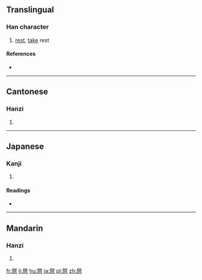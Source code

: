 {{also|憩}}
==Translingual==

===Han character===
{{Han char|rn=61|rad=心|as=11|sn=15|four=|canj=竹廿心 (HTP)|ids=⿱[[甜]][[心]]}}

# [[rest]], [[take]] rest

====References====
* {{Han ref|kx=0401.391|dkj=11187|dj=0741.180|hdz=42343.030|uh=6187|ud=24967}}

----

==Cantonese==

===Hanzi===
{{yue-hanzi|jyut=[[hei3]]|y=hei3}}

# {{defn|lang=yue|sort=心11}}

----

==Japanese==

===Kanji===
{{ja-kanji|grade=|rs=心11}}

# {{defn|lang=ja|sort=心11}}

====Readings====
* {{ja-readings|on=[[けい]] (kei)|kun=[[いこい]] (ikoi)}}

----

==Mandarin==

===Hanzi===
{{cmn-hanzi|pin=[[qì]] ([[qi4]]), [[fān]] ([[fan1]])|wg=ch'i<sup>4</sup>, fan<sup>1</sup>}}

# {{defn|lang=cmn|sort=心11}}

[[fr:憇]]
[[li:憇]]
[[hu:憇]]
[[ja:憇]]
[[pl:憇]]
[[zh:憇]]